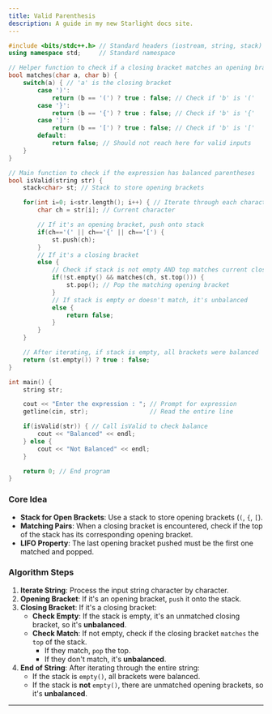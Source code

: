 ```yaml
---
title: Valid Parenthesis
description: A guide in my new Starlight docs site.
---
```


```cpp
#include <bits/stdc++.h> // Standard headers (iostream, string, stack)
using namespace std;     // Standard namespace

// Helper function to check if a closing bracket matches an opening bracket
bool matches(char a, char b) {
    switch(a) { // 'a' is the closing bracket
        case ')':
            return (b == '(') ? true : false; // Check if 'b' is '('
        case '}':
            return (b == '{') ? true : false; // Check if 'b' is '{'
        case ']':
            return (b == '[') ? true : false; // Check if 'b' is '['
        default:
            return false; // Should not reach here for valid inputs
    }
}

// Main function to check if the expression has balanced parentheses
bool isValid(string str) {
    stack<char> st; // Stack to store opening brackets

    for(int i=0; i<str.length(); i++) { // Iterate through each character
        char ch = str[i]; // Current character

        // If it's an opening bracket, push onto stack
        if(ch=='(' || ch=='{' || ch=='[') {
            st.push(ch);
        }
        // If it's a closing bracket
        else {
            // Check if stack is not empty AND top matches current closing bracket
            if(!st.empty() && matches(ch, st.top())) {
                st.pop(); // Pop the matching opening bracket
            }
            // If stack is empty or doesn't match, it's unbalanced
            else {
                return false;
            }
        }
    }

    // After iterating, if stack is empty, all brackets were balanced
    return (st.empty()) ? true : false;
}

int main() {
    string str;

    cout << "Enter the expression : "; // Prompt for expression
    getline(cin, str);                 // Read the entire line

    if(isValid(str)) { // Call isValid to check balance
        cout << "Balanced" << endl;
    } else {
        cout << "Not Balanced" << endl;
    }

    return 0; // End program
}
```


### Core Idea

  * **Stack for Open Brackets**: Use a stack to store opening brackets (`(`, `{`, `[`).
  * **Matching Pairs**: When a closing bracket is encountered, check if the top of the stack has its corresponding opening bracket.
  * **LIFO Property**: The last opening bracket pushed must be the first one matched and popped.

### Algorithm Steps

1.  **Iterate String**: Process the input string character by character.
2.  **Opening Bracket**: If it's an opening bracket, `push` it onto the stack.
3.  **Closing Bracket**: If it's a closing bracket:
      * **Check Empty**: If the stack is empty, it's an unmatched closing bracket, so it's **unbalanced**.
      * **Check Match**: If not empty, check if the closing bracket `matches` the `top` of the stack.
          * If they match, `pop` the top.
          * If they don't match, it's **unbalanced**.
4.  **End of String**: After iterating through the entire string:
      * If the stack is `empty()`, all brackets were balanced.
      * If the stack is **not** `empty()`, there are unmatched opening brackets, so it's **unbalanced**.

-----


